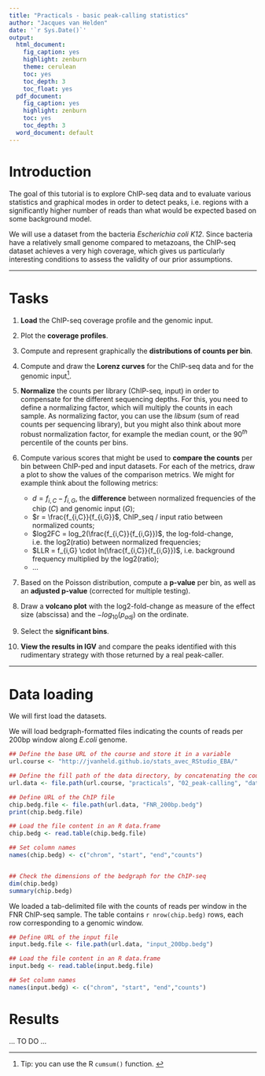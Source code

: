 ```yaml
---
title: "Practicals - basic peak-calling statistics"
author: "Jacques van Helden"
date: '`r Sys.Date()`'
output:
  html_document:
    fig_caption: yes
    highlight: zenburn
    theme: cerulean
    toc: yes
    toc_depth: 3
    toc_float: yes
  pdf_document:
    fig_caption: yes
    highlight: zenburn
    toc: yes
    toc_depth: 3
  word_document: default
---
```



# Introduction


The goal of this tutorial is to explore ChIP-seq data and to evaluate various statistics and graphical modes in order to detect peaks, i.e. regions with a significantly higher number of reads than what would be expected based on some background model. 

We will use a dataset from the bacteria *Escherichia coli K12*. Since bacteria have a relatively small genome compared to metazoans, the ChIP-seq dataset achieves a very high coverage, which gives us particularly interesting conditions to assess the validity of our prior assumptions.

********************
# Tasks

1. **Load** the ChIP-seq coverage profile and the genomic input. 

2. Plot the **coverage profiles**. 

3. Compute and represent graphically the **distributions of counts per bin**.

4. Compute and draw the **Lorenz curves** for the ChIP-seq data and for the genomic input^[Tip: you can use the R `cumsum()` function. ]. 

5. **Normalize** the counts per library (ChIP-seq, input) in order to compensate for the different sequencing depths. For this, you need to define a normalizing factor, which will multiply the counts in each sample. As normalizing factor, you can use the *libsum* (sum of read counts per sequencing library), but you might also think about more robust normalization factor, for example the median count, or the  $90^{th}$ percentile of the counts per bins.

6. Compute various scores that might be used to **compare the counts** per bin between ChIP-ped and input datasets. For each of the metrics, draw a plot to show the values of the comparison metrics. We might for example think about the following metrics:

    - $d = f_{i,C} - f_{i,G}$, the **difference** between normalized frequencies of the chip ($C$) and genomic input ($G$);
    - $r = \frac{f_{i,C}}{f_{i,G}}$, ChIP_seq / input ratio between normalized counts;
    - $log2FC = log_2(\frac{f_{i,C}}{f_{i,G}})$, the log-fold-change, i.e. the log2(ratio) between normalized frequencies;
    - $LLR = f_{i,G} \cdot ln(\frac{f_{i,C}}{f_{i,G}})$, i.e. background frequency multiplied by the log2(ratio);
    - ...
    
7. Based on the Poisson distribution, compute a **p-value** per bin, as well as an **adjusted p-value** (corrected for multiple testing). 

8. Draw a **volcano plot** with the log2-fold-change as measure of the effect size (abscissa) and the $-log_{10}(p_{adj})$ on the ordinate.

9. Select the **significant bins**.

10. **View the results in IGV** and compare the peaks identified with this rudimentary strategy with those returned by a real peak-caller. 

****************************************************************

# Data loading

We will first load the datasets.

We will load bedgraph-formatted files indicating the counts of reads per 200bp window along *E.coli* genome. 


```r
## Define the base URL of the course and store it in a variable
url.course <- "http://jvanheld.github.io/stats_avec_RStudio_EBA/"

## Define the fill path of the data directory, by concatenating the course URL and all the successive folders
url.data <- file.path(url.course, "practicals", "02_peak-calling", "data")

```


```r

## Define URL of the ChIP file
chip.bedg.file <- file.path(url.data, "FNR_200bp.bedg")
print(chip.bedg.file)

## Load the file content in an R data.frame
chip.bedg <- read.table(chip.bedg.file)

## Set column names
names(chip.bedg) <- c("chrom", "start", "end","counts")


## Check the dimensions of the bedgraph for the ChIP-seq
dim(chip.bedg)
summary(chip.bedg)
```

We loaded a tab-delimited file with the counts of reads per window in the FNR ChIP-seq sample. The table contains `r nrow(chip.bedg)` rows, each row corresponding to a genomic window. 


```r
## Define URL of the input file
input.bedg.file <- file.path(url.data, "input_200bp.bedg")

## Load the file content in an R data.frame
input.bedg <- read.table(input.bedg.file)

## Set column names
names(input.bedg) <- c("chrom", "start", "end","counts")

```


# Results


... TO DO ...

